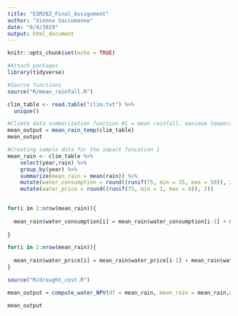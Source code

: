 ```yaml
---
title: "ESM262_Final_Assignment"
author: "Vienna Saccomanno"
date: "6/4/2019"
output: html_document
---
```


```r
knitr::opts_chunk$set(echo = TRUE)
```

```r
#Attach packages
library(tidyverse)

#Source functions
source("R/mean_rainfall.R")
```


```r
clim_table <- read.table("clim.txt") %>% 
  unique()

```

```r
#Climte data summarization function #1 = mean rainfall, maximum temperature and minimum temperature by year
mean_output = mean_rain_temp(clim_table)
mean_output
```

```r

#Creating sample data for the impact funcation 1
mean_rain <- clim_table %>% 
    select(year,rain) %>% 
    group_by(year) %>% 
    summarize(mean_rain = mean(rain)) %>% 
    mutate(water_consumption = round((runif(75, min = 25, max = 50)), 2)) %>% 
    mutate(water_price = round((runif(75, min = 1, max = 8)), 2))

    
for(i in 2:nrow(mean_rain)){
  
  mean_rain$water_consumption[i] = mean_rain$water_consumption[i-1] + mean_rain$water_consumption[i-1]*0.005
  
}

for(i in 2:nrow(mean_rain)){
  
  mean_rain$water_price[i] = mean_rain$water_price[i-1] + mean_rain$water_price[i-1]*0.005
}

source("R/drought_cost.R")

mean_output = compute_water_NPV(df = mean_rain, mean_rain = mean_rain,water_consumption = water_consumption,water_price = water_price)

mean_output

```

